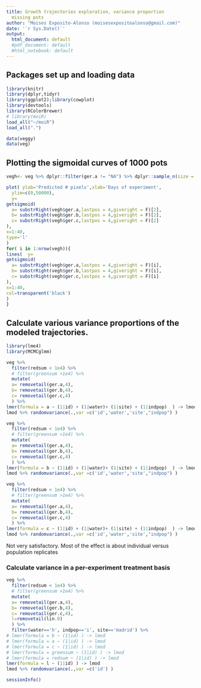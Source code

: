 ```yaml
---
title: Growth trajectories exploration, variance proportion
  missing pots
author: "Moises Exposito-Alonso (moisesexpositoalonso@gmail.com)"
date: '`r Sys.Date()`'
output:
  html_document: default
  #pdf_document: default
  #html_notebook: default
---
```


## Packages set up and loading data

```r
library(knitr)
library(dplyr,tidyr)
library(ggplot2);library(cowplot)
library(devtools)
library(RColorBrewer)
# library(moiR)
load_all("~/moiR")
load_all(".")

data(veggy)
data(veg)


```

##  Plotting the sigmoidal curves of 1000 pots 

```r

vegh<- veg %>% dplyr::filter(ger.a != "NA") %>% dplyr::sample_n(size = 1000) 

plot( ylab='Predicted # pixels',xlab='Days of experiment',
  ylim=c(0,50000),
  y=
getsigmoid(
  a= substrRight(vegh$ger.a,lastpos = 4,giveright = F)[2],
  b= substrRight(vegh$ger.b,lastpos = 4,giveright = F)[2],
  c= substrRight(vegh$ger.c,lastpos = 4,giveright = F)[2]
),
x=1:40,
type='l'
)
for( i in 1:nrow(vegh)){
lines(  y=
getsigmoid(
  a= substrRight(vegh$ger.a,lastpos = 4,giveright = F)[i],
  b= substrRight(vegh$ger.b,lastpos = 4,giveright = F)[i],
  c= substrRight(vegh$ger.c,lastpos = 4,giveright = F)[i]
),
x=1:40,
col=transparent('black')
)
}

```

## Calculate various variance proportions of the modeled trajectories.

```r

library(lme4)
library(MCMCglmm)

veg %>%
  filter(redsum < 1e4) %>%
  # filter(greensum >1e4) %>%
  mutate(
  a= removetail(ger.a,4),
  b= removetail(ger.b,4),
  c= removetail(ger.c,4)
  ) %>%
lmer(formula = a ~ (1|id) + (1|water)+ (1|site) + (1|indpop)  ) -> lmod 
lmod %>% randomvariance(.,var =c('id','water','site',"indpop") )

```
```r
veg %>%
  filter(redsum < 1e4) %>%
  # filter(greensum >1e4) %>%
  mutate(
  a= removetail(ger.a,4),
  b= removetail(ger.b,4),
  c= removetail(ger.c,4)
  ) %>%
lmer(formula = b ~ (1|id) + (1|water)+ (1|site) + (1|indpop)  ) -> lmod
lmod %>% randomvariance(.,var =c('id','water','site',"indpop") )

```

```r

veg %>%
  filter(redsum < 1e4) %>%
  # filter(greensum >1e4) %>%
  mutate(
  a= removetail(ger.a,4),
  b= removetail(ger.b,4),
  c= removetail(ger.c,4)
  ) %>%
lmer(formula = c ~ (1|id) + (1|water)+ (1|site) + (1|indpop)  ) -> lmod 
lmod %>% randomvariance(.,var =c('id','water','site',"indpop") )

```

Not very satisfactory. Most of the effect is about individual versus population replicates

### Calculate variance in a per-experiment treatment basis 

```r
veg %>%
  filter(redsum < 1e4) %>%
  # filter(greensum >1e4) %>%
  mutate(
  a= removetail(ger.a,4),
  b= removetail(ger.b,4),
  c= removetail(ger.c,4),
  l=removetail(lin.0)
  ) %>%
  filter(water=='h', indpop=='i', site=='madrid') %>%
# lmer(formula = b ~ (1|id) ) -> lmod 
# lmer(formula = a ~ (1|id) ) -> lmod 
# lmer(formula = c ~ (1|id) ) -> lmod 
# lmer(formula = greensum ~ (1|id) ) -> lmod
# lmer(formula = redsum ~ (1|id) ) -> lmod
lmer(formula = l ~ (1|id) ) -> lmod
lmod %>% randomvariance(.,var =c('id') )


```



```r
sessionInfo()

```

